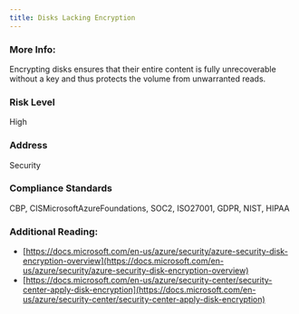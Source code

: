 ```yaml
---
title: Disks Lacking Encryption
---
```


### More Info:

Encrypting disks ensures that their entire content is fully unrecoverable without a key and thus protects the volume from unwarranted reads.

### Risk Level

High

### Address

Security

### Compliance Standards

CBP, CISMicrosoftAzureFoundations, SOC2, ISO27001, GDPR, NIST, HIPAA

### Additional Reading:

- [https://docs.microsoft.com/en-us/azure/security/azure-security-disk-encryption-overview](https://docs.microsoft.com/en-us/azure/security/azure-security-disk-encryption-overview)
- [https://docs.microsoft.com/en-us/azure/security-center/security-center-apply-disk-encryption](https://docs.microsoft.com/en-us/azure/security-center/security-center-apply-disk-encryption)

